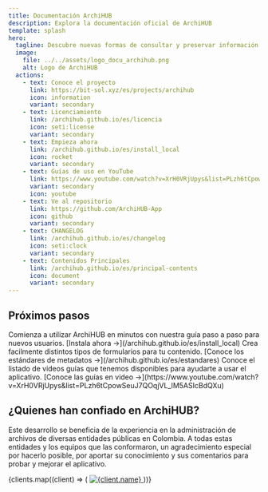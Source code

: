 ```yaml
---
title: Documentación ArchiHUB
description: Explora la documentación oficial de ArchiHUB
template: splash
hero:
  tagline: Descubre nuevas formas de consultar y preservar información con ArchiHUB. Explora el proyecto y aprende cómo empezar a construir archivos digitales duraderos y accesibles.
  image:
    file: ../../assets/logo_docu_archihub.png
    alt: Logo de ArchiHUB
  actions:
    - text: Conoce el proyecto
      link: https://bit-sol.xyz/es/projects/archihub
      icon: information
      variant: secondary
    - text: Licenciamiento
      link: /archihub.github.io/es/licencia
      icon: seti:license
      variant: secondary
    - text: Empieza ahora
      link: /archihub.github.io/es/install_local
      icon: rocket
      variant: secondary
    - text: Guías de uso en YouTube
      link: https://www.youtube.com/watch?v=XrH0VRjUpys&list=PLzh6tCpowSeuJ7QOqjVL_lM5ASIcBdQXu
      variant: secondary
      icon: youtube
    - text: Ve al repositorio
      link: https://github.com/ArchiHUB-App
      icon: github
      variant: secondary
    - text: CHANGELOG
      link: /archihub.github.io/es/changelog
      icon: seti:clock
      variant: secondary
    - text: Contenidos Principales
      link: /archihub.github.io/es/principal-contents
      icon: document
      variant: secondary
---
```


## Próximos pasos
<CardGrid stagger>
  <Card title="Guía de inicio rápido" icon="rocket">
    Comienza a utilizar ArchiHUB en minutos con nuestra guía paso a paso para nuevos usuarios. [Instala ahora →](/archihub.github.io/es/install_local)
  </Card>
	<Card title="Estándares de metadatos" icon="star">
    Crea facilmente distintos tipos de formularios para tu contenido. [Conoce los estándares de metadatos →](/archihub.github.io/es/estandares)
  </Card>
  <Card title="Guías en video" icon="youtube">
    Conoce el listado de videos guías que tenemos disponibles para ayudarte a usar el aplicativo. [Conoce las guías en video →](https://www.youtube.com/watch?v=XrH0VRjUpys&list=PLzh6tCpowSeuJ7QOqjVL_lM5ASIcBdQXu)
  </Card>
</CardGrid>

## ¿Quienes han confiado en ArchiHUB?

Este desarrollo se beneficia de la experiencia en la administración de archivos de diversas entidades públicas en Colombia. A todas estas entidades y los equipos que las conformaron, un agradecimiento especial por hacerlo posible, por aportar su conocimiento y sus comentarios para probar y mejorar el aplicativo.

<section className="clients">
  {clients.map((client) => (
    <a key={client.name} href={client.link} target="_blank" rel="noopener noreferrer" className="client">
      <img src={client.logo} alt={client.name} />
    </a>
  ))}
</section>
